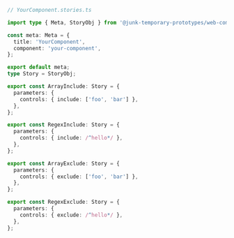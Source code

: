 ```ts
// YourComponent.stories.ts

import type { Meta, StoryObj } from '@junk-temporary-prototypes/web-components';

const meta: Meta = {
  title: 'YourComponent',
  component: 'your-component',
};

export default meta;
type Story = StoryObj;

export const ArrayInclude: Story = {
  parameters: {
    controls: { include: ['foo', 'bar'] },
  },
};

export const RegexInclude: Story = {
  parameters: {
    controls: { include: /^hello*/ },
  },
};

export const ArrayExclude: Story = {
  parameters: {
    controls: { exclude: ['foo', 'bar'] },
  },
};

export const RegexExclude: Story = {
  parameters: {
    controls: { exclude: /^hello*/ },
  },
};
```
